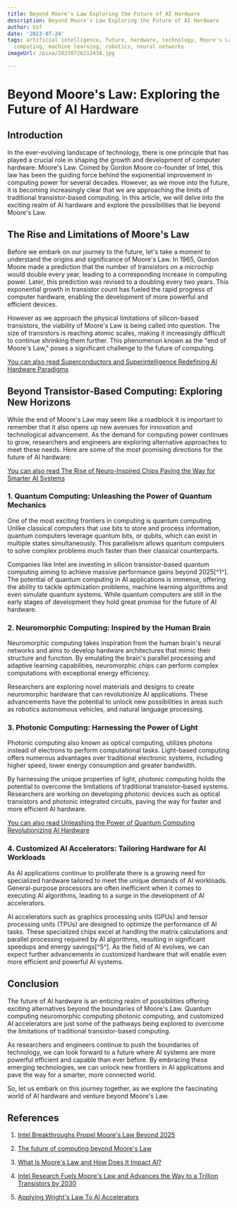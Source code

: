 ```yaml
---
title: Beyond Moore's Law Exploring the Future of AI Hardware
description: Beyond Moore's Law Exploring the Future of AI Hardware
author: Usf
date: '2023-07-24'
tags: artificial intelligence, future, hardware, technology, Moore's Law, innovation,
  computing, machine learning, robotics, neural networks
imageUrl: /pixa/20230726212438.jpg

---
```

# Beyond Moore's  Law: Exploring the Future of AI Hardware

## Introduction

In the ever-evolving landscape of technology, there  is one principle that has played a  crucial role in shaping the growth and development of computer hardware: Moore's Law. Coined by Gordon Moore co-founder of Intel, this law has been the guiding force behind  the exponential improvement  in computing power for several decades. However, as we move into the future, it is becoming increasingly clear that we  are approaching the limits of traditional transistor-based  computing.  In this article, we will delve into the exciting realm of AI hardware and explore the possibilities that lie beyond Moore's Law.

## The Rise and Limitations of Moore's Law

Before we embark on our journey to the  future, let's take a moment to understand the origins and significance of Moore's Law. In 1965, Gordon Moore made a prediction that the number  of transistors on  a microchip would  double every year, leading  to a corresponding increase in  computing power.  Later, this prediction was revised to a doubling every two years. This exponential  growth  in transistor count  has fueled the rapid progress of computer hardware, enabling the development of more  powerful and efficient devices.

However as we approach the physical limitations of silicon-based transistors, the viability of  Moore's Law is being called into question. The size  of transistors is reaching atomic scales, making it increasingly difficult to continue shrinking them further. This phenomenon known as the "end of Moore's Law," poses a significant challenge to the future of computing.

[You can also read Superconductors and Superintelligence  Redefining  AI Hardware Paradigms](Superconductors%20and%20Superintelligence%20Redefining%20AI%20Hardware%20Paradigms)


## Beyond  Transistor-Based Computing: Exploring New Horizons

While the end of Moore's Law may seem like a roadblock it is important to remember  that it also opens up new avenues for innovation and technological advancement. As the demand  for computing power continues to grow, researchers and engineers are exploring alternative approaches to meet these needs. Here  are some of the most promising directions for the future  of AI hardware:

[You can also read The Rise of Neuro-Inspired Chips Paving the Way for Smarter AI Systems](The%20Rise%20of%20Neuro-Inspired%20Chips%20Paving%20the%20Way%20for%20Smarter%20AI%20Systems)


###  1. Quantum Computing: Unleashing the Power of Quantum Mechanics

One of the  most exciting frontiers in computing is quantum  computing.  Unlike classical computers that use bits to store and process information, quantum computers leverage  quantum bits, or qubits,  which can  exist in multiple states  simultaneously. This parallelism allows quantum computers to solve  complex problems  much faster than their classical counterparts.

Companies like Intel are investing in silicon transistor-based quantum computing aiming to achieve  massive performance gains beyond 2025[^1^]. The potential of quantum computing in AI applications  is immense, offering the ability to tackle optimization problems, machine learning algorithms  and even simulate quantum systems. While  quantum computers are still in the early stages of development they hold great promise for the future of AI hardware.

### 2. Neuromorphic Computing:  Inspired by the Human Brain

Neuromorphic computing takes inspiration from the human brain's neural networks and  aims to develop  hardware architectures that mimic their structure  and function. By emulating  the brain's parallel  processing and adaptive learning capabilities, neuromorphic  chips can  perform complex computations with exceptional energy efficiency.

Researchers are exploring novel materials  and designs to create neuromorphic hardware that can revolutionize AI applications. These advancements have  the potential to unlock new  possibilities in areas such as robotics autonomous vehicles, and natural language processing.

### 3. Photonic Computing: Harnessing the Power of Light

Photonic computing also known as optical computing, utilizes photons instead of  electrons to perform computational tasks. Light-based computing offers numerous advantages over traditional electronic  systems, including higher  speed, lower energy consumption and greater bandwidth.

By harnessing  the unique properties  of light, photonic computing  holds the potential to overcome the limitations of traditional transistor-based systems.  Researchers are working on developing photonic devices such as optical transistors and photonic integrated  circuits, paving the way for faster and more efficient AI hardware.

[You can also read Unleashing the Power of Quantum Computing Revolutionizing  AI Hardware](Unleashing%20the%20Power%20of%20Quantum%20Computing%20Revolutionizing%20AI%20Hardware)


### 4.  Customized AI Accelerators: Tailoring Hardware for AI Workloads

As AI applications continue to proliferate there is a growing need for specialized  hardware  tailored to  meet the unique demands of AI workloads. General-purpose processors are often inefficient when it comes to executing AI algorithms, leading to a surge in the development of AI accelerators.

AI accelerators such  as graphics processing units  (GPUs)  and tensor processing units (TPUs) are designed to optimize the performance of AI tasks. These specialized chips excel at  handling the matrix calculations and parallel processing required by AI algorithms,  resulting in significant speedups and energy savings[^5^]. As the field  of  AI evolves,  we can expect  further advancements in customized hardware that will enable even more efficient and powerful AI systems.

## Conclusion

The future of AI hardware is an enticing realm of possibilities offering exciting alternatives beyond  the  boundaries of Moore's Law. Quantum computing neuromorphic computing photonic computing, and customized AI accelerators are just some  of the pathways being explored to overcome the limitations of  traditional transistor-based computing.

As researchers and  engineers continue to push  the boundaries of technology, we can look forward to a future where AI systems are more powerful efficient and capable than  ever before. By embracing these emerging technologies, we  can unlock new frontiers in AI applications and pave  the  way for a smarter, more connected world.

So, let us embark on this journey together, as we explore the fascinating world of AI hardware and venture beyond Moore's Law.

##  References

1. [Intel Breakthroughs Propel Moore's Law Beyond 2025](https://www.intel.com/content/www/us/en/newsroom/news/intel-components-research-looks-beyond-2025.html)

2.  [The future of computing beyond Moore's Law](https://royalsocietypublishing.org/doi/10.1098/rsta.2019.0061)

3. [What Is Moore's Law and How Does It Impact AI?](https://www.unite.ai/moores-law/)

4. [Intel Research Fuels Moore's Law and  Advances the Way  to a Trillion Transistors  by 2030](https://www.hpcwire.com/off-the-wire/intel-research-fuels-moores-law-and-advances-the-way-to-a-trillion-transistors-by-2030/)

5. [Applying  Wright's Law To AI  Accelerators](https://ark-invest.com/articles/analyst-research/ai-accelerators/)